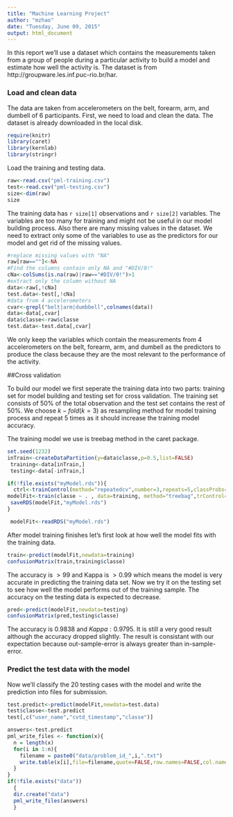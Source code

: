 ```yaml
---
title: "Machine Learning Project"
author: "mzhao"
date: "Tuesday, June 09, 2015"
output: html_document
---
```

In this report we'll use a dataset which contains the measurements taken from a group of people during a particular activity to build a model and estimate how well the activity is. The dataset is from http://groupware.les.inf.puc-rio.br/har.

### Load and clean data

The data are taken from accelerometers on the belt, forearm, arm, and dumbell of 6 participants. First, we need to load and clean the data. The dataset is already downloaded in the local disk.

```r
require(knitr)
library(caret)
library(kernlab)
library(stringr)
````

Load the training and testing data.

```r
raw<-read.csv("pml-training.csv")
test<-read.csv("pml-testing.csv")
size<-dim(raw)
size
```

The training data has `r size[1]` observations and `r size[2]` variables. The variables are too many for training and might not be useful in our model building process. Also there are many missing values in the dataset. We need to extract only some of the variables to use as the predictors for our model and get rid of the missing values.

```r
#replace missing values with "NA"
raw[raw==""]<-NA
#Find the columns contain only NA and "#DIV/0!"
cNa<-colSums(is.na(raw)|raw=="#DIV/0!")>1
#extract only the column without NA
data<-raw[,!cNa]
test.data<-test[,!cNa]
#data from 4 accelerometers 
cvar<-grepl("belt|arm|dumbbell",colnames(data))
data<-data[,cvar]
data$classe<-raw$classe
test.data<-test.data[,cvar]

```

We only keep the variables which contain the measurements from 4 accelerometers  on the belt, forearm, arm, and dumbell as the predictors to produce the class because they are the most relevant to the performance of the activity. 

##Cross validation

To build our model we first seperate the training data into two parts: training set for model building and testing set for cross validation. The training set consists of 50% of the total observation and the test set contains the rest of 50%. We choose $k-fold (k=3)$ as resampling method for model training process and repeat 5 times as it should increase the training model accuracy.

The training model we use is treebag method in the caret package.

```r
set.seed(1232)
inTrain<-createDataPartition(y=data$classe,p=0.5,list=FALSE)
 training<-data[inTrain,]
 testing<-data[-inTrain,]

if(!file.exists("myModel.rds")){
  ctrl<-trainControl(method="repeatedcv",number=3,repeats=5,classProbs=TRUE)
modelFit<-train(classe ~ . , data=training, method="treebag",trControl=ctrl)
 saveRDS(modelFit,"myModel.rds") 
}

 modelFit<-readRDS("myModel.rds")

```


After model training finishes let's first look at how well the model fits with the training data.

```r
train<-predict(modelFit,newdata=training)
confusionMatrix(train,training$classe)
```

The accuracy is $>99%$ and Kappa is $>0.99$ which means the model is very accurate in predicting the training data set. Now we try it on the testing set to see how well the model performs out of the training sample. The accuracy  on the testing data is expected to decrease.

```r
pred<-predict(modelFit,newdata=testing)
confusionMatrix(pred,testing$classe)
```
The accuracy is $0.9838$ and $Kappa : 0.9795$.  It is still a very good result although the accuracy dropped slightly. The result is consistant  with our expectation because out-sample-error is always greater than in-sample-error.

### Predict the test data with the model

Now we'll classify the 20 testing cases with the model and write the prediction into files for submission.


```r
test.predict<-predict(modelFit,newdata=test.data)
test$classe<-test.predict
test[,c("user_name","cvtd_timestamp","classe")]
```


```r
answers<-test.predict
pml_write_files <- function(x){
  n = length(x)
  for(i in 1:n){
    filename = paste0("data/problem_id_",i,".txt")
    write.table(x[i],file=filename,quote=FALSE,row.names=FALSE,col.names=FALSE)
  }
}
if(!file.exists("data"))
  {
  dir.create("data")
  pml_write_files(answers)
  }

```